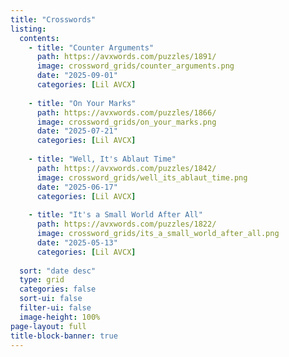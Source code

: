 ```yaml
---
title: "Crosswords"
listing:
  contents:
    - title: "Counter Arguments"
      path: https://avxwords.com/puzzles/1891/
      image: crossword_grids/counter_arguments.png
      date: "2025-09-01"
      categories: [Lil AVCX]
      
    - title: "On Your Marks"
      path: https://avxwords.com/puzzles/1866/
      image: crossword_grids/on_your_marks.png
      date: "2025-07-21"
      categories: [Lil AVCX]
      
    - title: "Well, It's Ablaut Time"
      path: https://avxwords.com/puzzles/1842/
      image: crossword_grids/well_its_ablaut_time.png
      date: "2025-06-17"
      categories: [Lil AVCX]
      
    - title: "It's a Small World After All"
      path: https://avxwords.com/puzzles/1822/
      image: crossword_grids/its_a_small_world_after_all.png
      date: "2025-05-13"
      categories: [Lil AVCX]
      
  sort: "date desc"
  type: grid
  categories: false
  sort-ui: false
  filter-ui: false
  image-height: 100%
page-layout: full
title-block-banner: true
---
```


